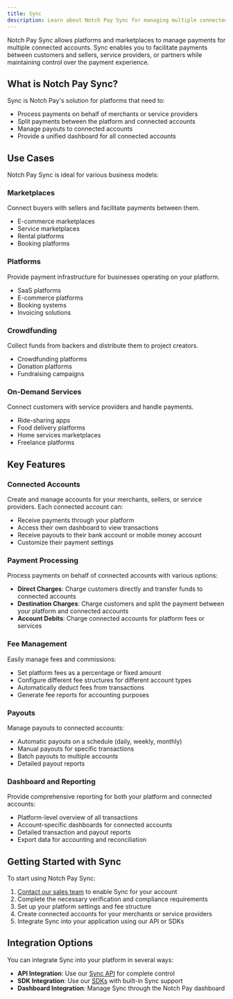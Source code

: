 ```yaml
---
title: Sync
description: Learn about Notch Pay Sync for managing multiple connected accounts
---
```


Notch Pay Sync allows platforms and marketplaces to manage payments for multiple connected accounts. Sync enables you to facilitate payments between customers and sellers, service providers, or partners while maintaining control over the payment experience.

## What is Notch Pay Sync?

Sync is Notch Pay's solution for platforms that need to:

- Process payments on behalf of merchants or service providers
- Split payments between the platform and connected accounts
- Manage payouts to connected accounts
- Provide a unified dashboard for all connected accounts

## Use Cases

Notch Pay Sync is ideal for various business models:

<div className="grid grid-cols-1 md:grid-cols-2 gap-4 mt-6">
  <div className="border rounded-lg p-6 hover:shadow-md transition-shadow">
    <h3 className="text-lg font-semibold mb-2">Marketplaces</h3>
    <p className="mb-4">Connect buyers with sellers and facilitate payments between them.</p>
    <ul className="list-disc pl-5">
      <li>E-commerce marketplaces</li>
      <li>Service marketplaces</li>
      <li>Rental platforms</li>
      <li>Booking platforms</li>
    </ul>
  </div>
  <div className="border rounded-lg p-6 hover:shadow-md transition-shadow">
    <h3 className="text-lg font-semibold mb-2">Platforms</h3>
    <p className="mb-4">Provide payment infrastructure for businesses operating on your platform.</p>
    <ul className="list-disc pl-5">
      <li>SaaS platforms</li>
      <li>E-commerce platforms</li>
      <li>Booking systems</li>
      <li>Invoicing solutions</li>
    </ul>
  </div>
</div>

<div className="grid grid-cols-1 md:grid-cols-2 gap-4 mt-4">
  <div className="border rounded-lg p-6 hover:shadow-md transition-shadow">
    <h3 className="text-lg font-semibold mb-2">Crowdfunding</h3>
    <p className="mb-4">Collect funds from backers and distribute them to project creators.</p>
    <ul className="list-disc pl-5">
      <li>Crowdfunding platforms</li>
      <li>Donation platforms</li>
      <li>Fundraising campaigns</li>
    </ul>
  </div>
  <div className="border rounded-lg p-6 hover:shadow-md transition-shadow">
    <h3 className="text-lg font-semibold mb-2">On-Demand Services</h3>
    <p className="mb-4">Connect customers with service providers and handle payments.</p>
    <ul className="list-disc pl-5">
      <li>Ride-sharing apps</li>
      <li>Food delivery platforms</li>
      <li>Home services marketplaces</li>
      <li>Freelance platforms</li>
    </ul>
  </div>
</div>

## Key Features

### Connected Accounts

Create and manage accounts for your merchants, sellers, or service providers. Each connected account can:

- Receive payments through your platform
- Access their own dashboard to view transactions
- Receive payouts to their bank account or mobile money account
- Customize their payment settings

### Payment Processing

Process payments on behalf of connected accounts with various options:

- **Direct Charges**: Charge customers directly and transfer funds to connected accounts
- **Destination Charges**: Charge customers and split the payment between your platform and connected accounts
- **Account Debits**: Charge connected accounts for platform fees or services

### Fee Management

Easily manage fees and commissions:

- Set platform fees as a percentage or fixed amount
- Configure different fee structures for different account types
- Automatically deduct fees from transactions
- Generate fee reports for accounting purposes

### Payouts

Manage payouts to connected accounts:

- Automatic payouts on a schedule (daily, weekly, monthly)
- Manual payouts for specific transactions
- Batch payouts to multiple accounts
- Detailed payout reports

### Dashboard and Reporting

Provide comprehensive reporting for both your platform and connected accounts:

- Platform-level overview of all transactions
- Account-specific dashboards for connected accounts
- Detailed transaction and payout reports
- Export data for accounting and reconciliation

## Getting Started with Sync

To start using Notch Pay Sync:

1. [Contact our sales team](mailto:sales@notchpay.co) to enable Sync for your account
2. Complete the necessary verification and compliance requirements
3. Set up your platform settings and fee structure
4. Create connected accounts for your merchants or service providers
5. Integrate Sync into your application using our API or SDKs

## Integration Options

You can integrate Sync into your platform in several ways:

- **API Integration**: Use our [Sync API](/sync/integration#api-integration) for complete control
- **SDK Integration**: Use our [SDKs](/sdks) with built-in Sync support
- **Dashboard Integration**: Manage Sync through the Notch Pay dashboard
